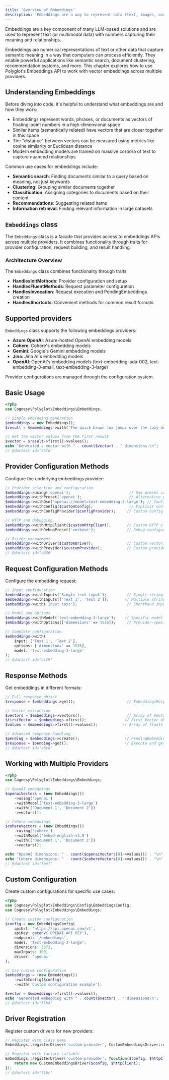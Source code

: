 ```yaml
---
title: 'Overview of Embeddings'
description: 'Embeddings are a way to represent data (text, images, audio) in a continuous vector space.'
---
```


Embeddings are a key component of many LLM-based solutions and are used to represent text
(or multimodal data) with numbers capturing their meaning and relationships.

Embeddings are numerical representations of text or other data that capture semantic meaning in a way that computers can process efficiently. They enable powerful applications like semantic search, document clustering, recommendation systems, and more. This chapter explores how to use Polyglot's Embeddings API to work with vector embeddings across multiple providers.


## Understanding Embeddings

Before diving into code, it's helpful to understand what embeddings are and how they work:

- Embeddings represent words, phrases, or documents as vectors of floating-point numbers in a high-dimensional space
- Similar items (semantically related) have vectors that are closer together in this space
- The "distance" between vectors can be measured using metrics like cosine similarity or Euclidean distance
- Modern embedding models are trained on massive corpora of text to capture nuanced relationships

Common use cases for embeddings include:

- **Semantic search**: Finding documents similar to a query based on meaning, not just keywords
- **Clustering**: Grouping similar documents together
- **Classification**: Assigning categories to documents based on their content
- **Recommendations**: Suggesting related items
- **Information retrieval**: Finding relevant information in large datasets



## `Embeddings` class

The `Embeddings` class is a facade that provides access to embeddings APIs across multiple providers.
It combines functionality through traits for provider configuration, request building, and result handling.

### Architecture Overview

The `Embeddings` class combines functionality through traits:
- **HandlesInitMethods**: Provider configuration and setup
- **HandlesFluentMethods**: Request parameter configuration
- **HandlesInvocation**: Request execution and PendingEmbeddings creation
- **HandlesShortcuts**: Convenient methods for common result formats


## Supported providers

`Embeddings` class supports the following embeddings providers:
- **Azure OpenAI**: Azure-hosted OpenAI embedding models
- **Cohere**: Cohere's embedding models
- **Gemini**: Google's Gemini embedding models  
- **Jina**: Jina AI's embedding models
- **OpenAI**: OpenAI's embedding models (text-embedding-ada-002, text-embedding-3-small, text-embedding-3-large)

Provider configurations are managed through the configuration system.


## Basic Usage

```php
<?php
use Cognesy\Polyglot\Embeddings\Embeddings;

// Simple embedding generation
$embeddings = new Embeddings();
$result = $embeddings->with('The quick brown fox jumps over the lazy dog.')->get();

// Get the vector values from the first result
$vector = $result->first()->values();
echo "Generated a vector with " . count($vector) . " dimensions.\n";
// @doctest id="56fd"
```


## Provider Configuration Methods

Configure the underlying embeddings provider:

```php
// Provider selection and configuration
$embeddings->using('openai');                          // Use preset configuration
$embeddings->withPreset('openai');                     // Alternative preset method
$embeddings->withDsn('openai://model=text-embedding-3-large'); // Configure via DSN
$embeddings->withConfig($customConfig);                // Explicit configuration
$embeddings->withConfigProvider($configProvider);     // Custom config provider

// HTTP and debugging
$embeddings->withHttpClient($customHttpClient);       // Custom HTTP client
$embeddings->withDebugPreset('verbose');              // Debug configuration

// Driver management
$embeddings->withDriver($customDriver);               // Custom vectorization driver
$embeddings->withProvider($customProvider);           // Custom provider instance
// @doctest id="c336"
```


## Request Configuration Methods

Configure the embedding request:

```php
// Input configuration
$embeddings->withInputs('Single text input');         // Single string
$embeddings->withInputs(['Text 1', 'Text 2']);       // Multiple strings
$embeddings->with('Input text');                      // Shorthand input method

// Model and options
$embeddings->withModel('text-embedding-3-large');    // Specific model
$embeddings->withOptions(['dimensions' => 1536]);     // Provider-specific options

// Complete configuration
$embeddings->with(
    input: ['Text 1', 'Text 2'],
    options: ['dimensions' => 1536],
    model: 'text-embedding-3-large'
);
// @doctest id="dc59"
```


## Response Methods

Get embeddings in different formats:

```php
// Full response object
$response = $embeddings->get();                       // EmbeddingsResponse object

// Vector extraction
$vectors = $embeddings->vectors();                    // Array of Vector objects
$firstVector = $embeddings->first();                 // First Vector object
$values = $embeddings->first()->values();           // Array of floats

// Advanced response handling
$pending = $embeddings->create();                    // PendingEmbeddings for custom handling
$response = $pending->get();                         // Execute and get response
// @doctest id="a0cd"
```


## Working with Multiple Providers

```php
<?php
use Cognesy\Polyglot\Embeddings\Embeddings;

// OpenAI embeddings
$openaiVectors = (new Embeddings())
    ->using('openai')
    ->withModel('text-embedding-3-large')
    ->with(['Document 1', 'Document 2'])
    ->vectors();

// Cohere embeddings  
$cohereVectors = (new Embeddings())
    ->using('cohere')
    ->withModel('embed-english-v3.0')
    ->with(['Document 1', 'Document 2'])
    ->vectors();

echo "OpenAI dimensions: " . count($openaiVectors[0]->values()) . "\n";
echo "Cohere dimensions: " . count($cohereVectors[0]->values()) . "\n";
// @doctest id="feef"
```


## Custom Configuration

Create custom configurations for specific use cases:

```php
<?php
use Cognesy\Polyglot\Embeddings\Config\EmbeddingsConfig;
use Cognesy\Polyglot\Embeddings\Embeddings;

// Create custom configuration
$config = new EmbeddingsConfig(
    apiUrl: 'https://api.openai.com/v1',
    apiKey: getenv('OPENAI_API_KEY'),
    endpoint: '/embeddings',
    model: 'text-embedding-3-large',
    dimensions: 3072,
    maxInputs: 100,
    driver: 'openai'
);

// Use custom configuration
$embeddings = (new Embeddings())
    ->withConfig($config)
    ->with('Custom configuration example');

$vector = $embeddings->first()->values();
echo "Generated embedding with " . count($vector) . " dimensions\n";
// @doctest id="31b4"
```


## Driver Registration

Register custom drivers for new providers:

```php
// Register with class name
Embeddings::registerDriver('custom-provider', CustomEmbeddingsDriver::class);

// Register with factory callable
Embeddings::registerDriver('custom-provider', function($config, $httpClient) {
    return new CustomEmbeddingsDriver($config, $httpClient);
});
// @doctest id="f1bc"
```
